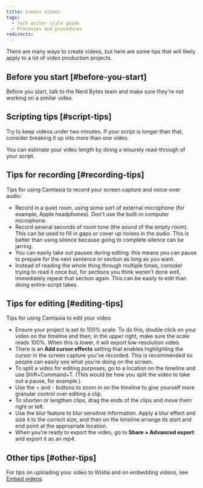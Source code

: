 ```yaml
---
title: Create videos
tags:
  - Tech writer style guide
  - Processes and procedures
redirects:
---
```


There are many ways to create videos, but here are some tips that will likely apply to a lot of video production projects. 

## Before you start [#before-you-start]

Before you start, talk to the Nerd Bytes team and make sure they're not working on a similar video. 

## Scripting tips [#script-tips]

Try to keep videos under two minutes. If your script is longer than that, consider breaking it up into more than one video. 

You can estimate your video length by doing a leisurely read-through of your script. 

## Tips for recording [#recording-tips]

Tips for using Camtasia to record your screen capture and voice-over audio: 

* Record in a quiet room, using some sort of external microphone (for example, Apple headphones). Don't use the built-in computer microphone. 
* Record several seconds of room tone (the sound of the empty room). This can be used to fill in gaps or cover up noises in the audio. This is better than using silence because going to complete silence can be jarring. 
* You can easily take out pauses during editing: this means you can pause to prepare for the next sentence or section as long as you want.
* Instead of reading the whole thing through multiple times, consider trying to read it once but, for sections you think weren't done well, immediately repeat that section again. This can be easily to edit than doing entire-script takes. 

## Tips for editing [#editing-tips]

Tips for using Camtasia to edit your video: 

* Ensure your project is set to 100% scale. To do this, double click on your video on the timeline and then, in the upper right, make sure the scale reads 100%. When this is lower, it will export low-resolution video. 
* There is an **Add cursor effects** setting that enables highlighting the cursor in the screen capture you've recorded. This is recommended so people can easily see what you're doing on the screen. 
* To split a video for editing purposes, go to a location on the timeline and use Shift+Command+T. (This would be how you split the video to take out a pause, for example.) 
* Use the + and - buttons to zoom in on the timeline to give yourself more granular control over editing a clip. 
* To shorten or lengthen clips, drag the ends of the clips and move them right or left. 
* Use the blur feature to blur sensitive information. Apply a blur effect and size it to the correct size, and then on the timeline arrange its start and end point at the appropriate location. 
* When you're ready to export the video, go to **Share > Advanced export** and export it as an mp4. 

## Other tips [#other-tips]

For tips on uploading your video to Wistia and on embedding videos, see [Embed videos](/docs/style-guide/images/embed-videos). 